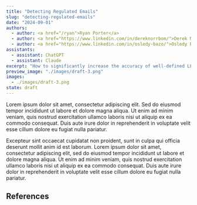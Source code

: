 ```yaml
---
title: "Detecting Regulated Emails"
slug: "detecting-regulated-emails"
date: "2024-09-01"
authors:
  - author: <a href="/ryan">Ryan Porter</a>
  - author: <a href="https://www.linkedin.com/in/dereknorrbom/">Derek Norrbom</a>
  - author: <a href="https://www.linkedin.com/in/osledy-bazo/">Osledy Bazó</a>
assistants:
  - assistant: ChatGPT
  - assistant: Claude
excerpt: "How to significantly increase the accuracy of well-defined LLM tasks."
preview_image: "./images/draft-3.png"
images:
  - ./images/draft-3.png
state: draft
---
```



Lorem ipsum dolor sit amet, consectetur adipiscing elit. Sed do eiusmod tempor incididunt ut labore et dolore magna aliqua. Ut enim ad minim veniam, quis nostrud exercitation ullamco laboris nisi ut aliquip ex ea commodo consequat. Duis aute irure dolor in reprehenderit in voluptate velit esse cillum dolore eu fugiat nulla pariatur.

Excepteur sint occaecat cupidatat non proident, sunt in culpa qui officia deserunt mollit anim id est laborum. Lorem ipsum dolor sit amet, consectetur adipiscing elit, sed do eiusmod tempor incididunt ut labore et dolore magna aliqua. Ut enim ad minim veniam, quis nostrud exercitation ullamco laboris nisi ut aliquip ex ea commodo consequat. Duis aute irure dolor in reprehenderit in voluptate velit esse cillum dolore eu fugiat nulla pariatur.

## References

<CitationsList citationFormat="apa" />